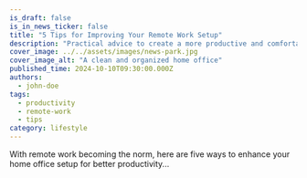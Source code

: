 ```yaml
---
is_draft: false
is_in_news_ticker: false
title: "5 Tips for Improving Your Remote Work Setup"
description: "Practical advice to create a more productive and comfortable remote working environment."
cover_image: ../../assets/images/news-park.jpg
cover_image_alt: "A clean and organized home office"
published_time: 2024-10-10T09:30:00.000Z
authors:
  - john-doe
tags:
  - productivity
  - remote-work
  - tips
category: lifestyle
---
```

With remote work becoming the norm, here are five ways to enhance your home office setup for better productivity...
